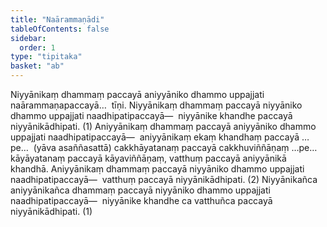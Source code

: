 ```yaml
---
title: "Naārammaṇādi"
tableOfContents: false
sidebar:
  order: 1
type: "tipitaka"
basket: "ab"
---
```



<DynamicBreadcrumb />

<Division number="310">

<Paragraph number="4731">
Niyyānikaṃ dhammaṃ paccayā aniyyāniko dhammo uppajjati naārammaṇapaccayā…  tīṇi.
</Paragraph>

<Paragraph number="4732">
Niyyānikaṃ dhammaṃ paccayā niyyāniko dhammo uppajjati naadhipatipaccayā—  niyyānike khandhe paccayā niyyānikādhipati. (1)
</Paragraph>

<Paragraph number="4733">
Aniyyānikaṃ dhammaṃ paccayā aniyyāniko dhammo uppajjati naadhipatipaccayā—  aniyyānikaṃ ekaṃ khandhaṃ paccayā …pe…  (yāva asaññasattā) cakkhāyatanaṃ paccayā cakkhuviññāṇaṃ …pe…  kāyāyatanaṃ paccayā kāyaviññāṇaṃ, vatthuṃ paccayā aniyyānikā khandhā. Aniyyānikaṃ dhammaṃ paccayā niyyāniko dhammo uppajjati naadhipatipaccayā—  vatthuṃ paccayā niyyānikādhipati. (2)
</Paragraph>

<Paragraph number="4734">
Niyyānikañca aniyyānikañca dhammaṃ paccayā niyyāniko dhammo uppajjati naadhipatipaccayā—  niyyānike khandhe ca vatthuñca paccayā niyyānikādhipati. (1)
</Paragraph>
</Division>
